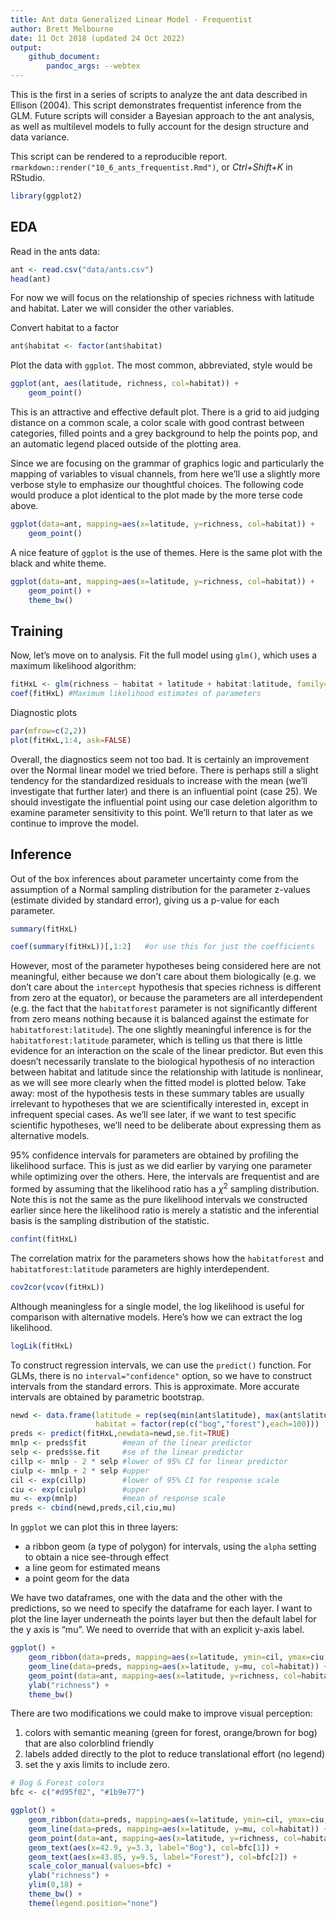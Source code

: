 ```yaml
---
title: Ant data Generalized Linear Model - Frequentist
author: Brett Melbourne
date: 11 Oct 2018 (updated 24 Oct 2022)
output:
    github_document:
        pandoc_args: --webtex
---
```


This is the first in a series of scripts to analyze the ant data described in Ellison (2004). This script demonstrates frequentist inference from the GLM. Future scripts will consider a Bayesian approach to the ant analysis, as well as multilevel models to fully account for the design structure and data variance.

This script can be rendered to a reproducible report.\
`rmarkdown::render("10_6_ants_frequentist.Rmd")`, or *Ctrl+Shift+K* in RStudio.

```r
library(ggplot2)
```

## EDA

Read in the ants data:

```r
ant <- read.csv("data/ants.csv")
head(ant)
```

For now we will focus on the relationship of species richness with latitude
and habitat. Later we will consider the other variables.

Convert habitat to a factor

```r
ant$habitat <- factor(ant$habitat)
```

Plot the data with `ggplot`. The most common, abbreviated, style would be

```r
ggplot(ant, aes(latitude, richness, col=habitat)) + 
    geom_point()
```

This is an attractive and effective default plot. There is a grid to aid judging distance on a common scale, a color scale with good contrast between categories, filled points and a grey background to help the points pop, and an automatic legend placed outside of the plotting area.

Since we are focusing on the grammar of graphics logic and particularly the mapping of variables to visual channels, from here we'll use a slightly more verbose style to emphasize our thoughtful choices. The following code would produce a plot identical to the plot made by the more terse code above.

```r
ggplot(data=ant, mapping=aes(x=latitude, y=richness, col=habitat)) + 
    geom_point()
```

A nice feature of `ggplot` is the use of themes. Here is the same plot with the black and white theme.

```r
ggplot(data=ant, mapping=aes(x=latitude, y=richness, col=habitat)) + 
    geom_point() +
    theme_bw()
```



## Training

Now, let's move on to analysis. Fit the full model using `glm()`, which uses a maximum likelihood algorithm:

```r
fitHxL <- glm(richness ~ habitat + latitude + habitat:latitude, family=poisson, data=ant)
coef(fitHxL) #Maximum likelihood estimates of parameters
```

Diagnostic plots

```r
par(mfrow=c(2,2))
plot(fitHxL,1:4, ask=FALSE)
```

Overall, the diagnostics seem not too bad. It is certainly an improvement over the Normal linear model we tried before. There is perhaps still a slight tendency for the standardized residuals to increase with the mean (we'll investigate that further later) and there is an influential point (case 25). We should investigate the influential point using our case deletion algorithm to examine parameter sensitivity to this point. We'll return to that later as we continue to improve the model.


## Inference

Out of the box inferences about parameter uncertainty come from the assumption of a Normal sampling distribution for the parameter z-values (estimate divided by standard error), giving us a p-value for each parameter.

```r
summary(fitHxL)
```
```r
coef(summary(fitHxL))[,1:2]   #or use this for just the coefficients
```

However, most of the parameter hypotheses being considered here are not meaningful, either because we don't care about them biologically (e.g. we don't care about the `intercept` hypothesis that species richness is different from zero at the equator), or because the parameters are all interdependent (e.g. the fact that the `habitatforest` parameter is not significantly different from zero means nothing because it is balanced against the estimate for `habitatforest:latitude`). The one slightly meaningful inference is for the `habitatforest:latitude` parameter, which is telling us that there is little evidence for an interaction on the scale of the linear predictor. But even this doesn't necessarily translate to the biological hypothesis of no interaction between habitat and latitude since the relationship with latitude is nonlinear, as we will see more clearly when the fitted model is plotted below. Take away: most of the hypothesis tests in these summary tables are usually irrelevant to hypotheses that we are scientifically interested in, except in infrequent special cases. As we'll see later, if we want to test specific scientific hypotheses, we'll need to be deliberate about expressing them as alternative models.

95% confidence intervals for parameters are obtained by profiling the likelihood surface. This is just as we did earlier by varying one parameter while optimizing over the others. Here, the intervals are frequentist and are formed by assuming that the likelihood ratio has a $\chi ^{2}$ sampling distribution. Note this is not the same as the pure likelihood intervals we constructed earlier since here the likelihood ratio is merely a statistic and the inferential basis is the sampling distribution of the statistic.

```r
confint(fitHxL)
```

The correlation matrix for the parameters shows how the `habitatforest` and `habitatforest:latitude` parameters are highly interdependent.

```r
cov2cor(vcov(fitHxL))
```

Although meaningless for a single model, the log likelihood is useful for comparison with alternative models. Here's how we can extract the log likelihood.

```r
logLik(fitHxL)
```

To construct regression intervals, we can use the `predict()` function. For GLMs, there is no `interval="confidence"` option, so we have to construct intervals from the standard errors. This is approximate. More accurate intervals are obtained by parametric bootstrap.

```r
newd <- data.frame(latitude = rep(seq(min(ant$latitude), max(ant$latitude), length.out=100),2),
                   habitat = factor(rep(c("bog","forest"),each=100)))
preds <- predict(fitHxL,newdata=newd,se.fit=TRUE)
mnlp <- preds$fit        #mean of the linear predictor
selp <- preds$se.fit     #se of the linear predictor
cillp <- mnlp - 2 * selp #lower of 95% CI for linear predictor
ciulp <- mnlp + 2 * selp #upper
cil <- exp(cillp)        #lower of 95% CI for response scale
ciu <- exp(ciulp)        #upper
mu <- exp(mnlp)          #mean of response scale
preds <- cbind(newd,preds,cil,ciu,mu)
```

In `ggplot` we can plot this in three layers:

* a ribbon geom (a type of polygon) for intervals, using the `alpha` setting to obtain a nice see-through effect
* a line geom for estimated means
* a point geom for the data

We have two dataframes, one with the data and the other with the predictions, so we need to specify the dataframe for each layer. I want to plot the line layer underneath the points layer but then the default label for the y axis is "mu". We need to override that with an explicit y-axis label.

```r
ggplot() +
    geom_ribbon(data=preds, mapping=aes(x=latitude, ymin=cil, ymax=ciu, fill=habitat), alpha=0.2) +
    geom_line(data=preds, mapping=aes(x=latitude, y=mu, col=habitat)) +
    geom_point(data=ant, mapping=aes(x=latitude, y=richness, col=habitat)) +
    ylab("richness") +
    theme_bw()
```

There are two modifications we could make to improve visual perception:

1. colors with semantic meaning (green for forest, orange/brown for bog) that
are also colorblind friendly
2. labels added directly to the plot to reduce translational effort (no legend)
3. set the y axis limits to include zero.

```r
# Bog & Forest colors
bfc <- c("#d95f02", "#1b9e77")

ggplot() +
    geom_ribbon(data=preds, mapping=aes(x=latitude, ymin=cil, ymax=ciu, fill=habitat), alpha=0.2) +
    geom_line(data=preds, mapping=aes(x=latitude, y=mu, col=habitat)) +
    geom_point(data=ant, mapping=aes(x=latitude, y=richness, col=habitat)) +
    geom_text(aes(x=42.9, y=3.3, label="Bog"), col=bfc[1]) +
    geom_text(aes(x=43.85, y=9.5, label="Forest"), col=bfc[2]) +
    scale_color_manual(values=bfc) +
    ylab("richness") +
    ylim(0,18) +
    theme_bw() +
    theme(legend.position="none")
```
